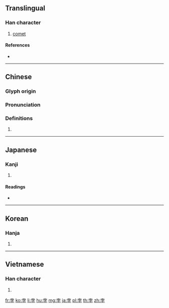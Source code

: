 ==Translingual==

===Han character===
{{Han char|rn=39|rad=子|as=04|sn=7|four=40407|canj=JBND|ids=⿱⿱十冖子}}

# [[comet]]

====References====
* {{Han ref|kx=0278.080|dkj=06949|dj=0546.010|hdz=21011.050|uh=5B5B|ud=23387|bh=A7B8|bd=42936}}

----

==Chinese==
{{zh-forms}}

===Glyph origin===
{{Han etym}}

===Pronunciation===
{{zh-pron
|m=bèi,bó
|c=bui6,but6
|mc=y
|oc=y
|ma=
|cat=n
}}

===Definitions===
{{zh-hanzi}}

# {{rfdef|lang=zh}}

----

==Japanese==

===Kanji===
{{ja-kanji|grade=|rs=子04}}

# {{defn|lang=ja|sort=子04}}

====Readings====
* {{ja-readings|goon=[[ぼつ]] (botsu), [[ばい]] (bai)|kanon=[[ほつ]] (hotsu), [[はい]] (hai)|kanyoon=[[ぼつ]] (botsu)}}

----

==Korean==

===Hanja===
{{ko-hanja|hangeul=[[패]], [[발]]|rv=pae, bal|mr=p'ae, pal|y=phay, pal}}

# {{defn|lang=ko|sort=子04}}

----

==Vietnamese==

===Han character===
{{vi-readings|rs=子04|hanviet=bụt}}

# {{defn|lang=vi|sort=子04}}

[[fr:孛]]
[[ko:孛]]
[[li:孛]]
[[hu:孛]]
[[mg:孛]]
[[ja:孛]]
[[pl:孛]]
[[th:孛]]
[[zh:孛]]
